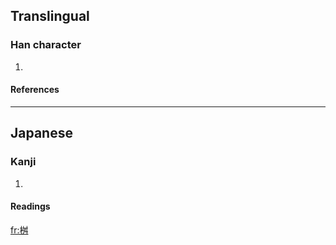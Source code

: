 ==Translingual==
===Han character===
{{Han char|rn=75|rad=木|as=06|sn=10|four=|canj=木弓戈手 (DNIQ)}}
# {{defn|Han|sort=木06}}
====References====
{{Han ref|kx=0526.211|dkj=49165|hdz=21203.051|uh=685D|ud=26717}}

----
==Japanese==
===Kanji===
{{ja-kanji|grade=|rs=木06}}
# {{defn|Japanese}} 
====Readings====
{{ja-readings|on=|kun=[[ます]] (masu)}}

[[fr:桝]]